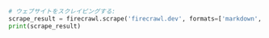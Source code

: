 ```python Python
# ウェブサイトをスクレイピングする:
scrape_result = firecrawl.scrape('firecrawl.dev', formats=['markdown', 'html'])
print(scrape_result)
```
